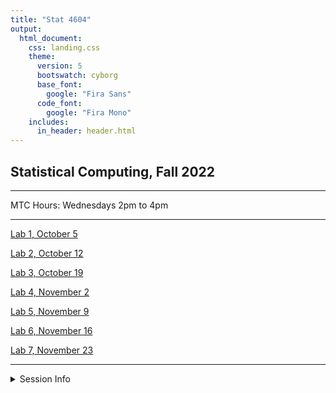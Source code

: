 ```yaml
---
title: "Stat 4604"
output:
  html_document:
    css: landing.css
    theme:
      version: 5
      bootswatch: cyborg
      base_font:
        google: "Fira Sans"
      code_font:
        google: "Fira Mono"
    includes:
      in_header: header.html
---
```


## Statistical Computing, Fall 2022

***

MTC Hours: Wednesdays 2pm to 4pm

***

[Lab 1, October 5](./Lab-1/)

[Lab 2, October 12](./Lab-2/)

[Lab 3, October 19](./Lab-3/)

[Lab 4, November 2](./Lab-4/)

[Lab 5, November 9](./Lab-5/)

[Lab 6, November 16](./Lab-6/)

[Lab 7, November 23](./Lab-7/)

***

<details><summary>Session Info</summary>

```r
library(sessioninfo)
# save the session info as an object
pkg_sesh <- session_info(pkgs = "attached")

# get the quarto version
quarto_version <- system("quarto --version", intern = TRUE)

# inject the quarto info
pkg_sesh$platform$quarto <- paste(
  system("quarto --version", intern = TRUE), 
  "@", 
  quarto::quarto_path()
  )

# print it out
pkg_sesh
```

*Code obtained from: https://themockup.blog/posts/2022-04-18-session-info/*

</details>
